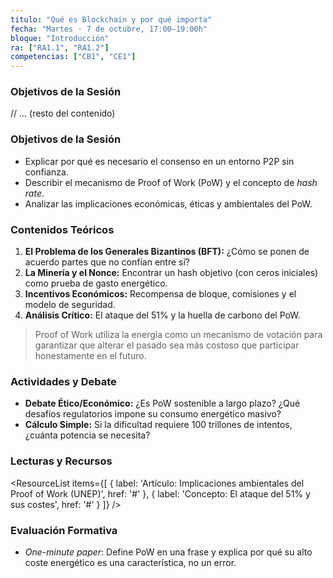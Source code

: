 ```yaml
---
titulo: "Qué es Blockchain y por qué importa"
fecha: "Martes · 7 de octubre, 17:00–19:00h"
bloque: "Introducción"
ra: ["RA1.1", "RA1.2"]
competencias: ["CB1", "CE1"]
---
```



### Objetivos de la Sesión
// ... (resto del contenido)

### Objetivos de la Sesión
- Explicar por qué es necesario el consenso en un entorno P2P sin confianza.
- Describir el mecanismo de Proof of Work (PoW) y el concepto de *hash rate*.
- Analizar las implicaciones económicas, éticas y ambientales del PoW.

### Contenidos Teóricos
1.  **El Problema de los Generales Bizantinos (BFT):** ¿Cómo se ponen de acuerdo partes que no confían entre sí?
2.  **La Minería y el Nonce:** Encontrar un hash objetivo (con ceros iniciales) como prueba de gasto energético.
3.  **Incentivos Económicos:** Recompensa de bloque, comisiones y el modelo de seguridad.
4.  **Análisis Crítico:** El ataque del 51% y la huella de carbono del PoW.

> Proof of Work utiliza la energía como un mecanismo de votación para garantizar que alterar el pasado sea más costoso que participar honestamente en el futuro.

### Actividades y Debate
-   **Debate Ético/Económico:** ¿Es PoW sostenible a largo plazo? ¿Qué desafíos regulatorios impone su consumo energético masivo?
-   **Cálculo Simple:** Si la dificultad requiere 100 trillones de intentos, ¿cuánta potencia se necesita?

### Lecturas y Recursos
<ResourceList
  items={[
    { label: 'Artículo: Implicaciones ambientales del Proof of Work (UNEP)', href: '#' },
    { label: 'Concepto: El ataque del 51% y sus costes', href: '#' }
  ]}
/>

### Evaluación Formativa
-   *One-minute paper*: Define PoW en una frase y explica por qué su alto coste energético es una característica, no un error.
